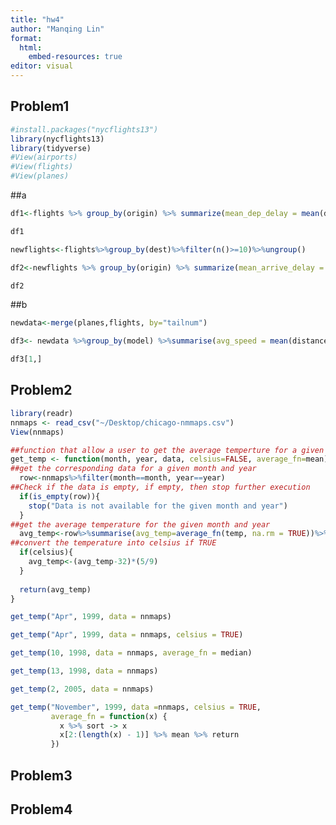 ```yaml
---
title: "hw4"
author: "Manqing Lin"
format:
  html:
    embed-resources: true
editor: visual
---
```


## Problem1

```r
#install.packages("nycflights13")
library(nycflights13)
library(tidyverse)
#View(airports)
#View(flights)
#View(planes)
```

##a

```r
df1<-flights %>% group_by(origin) %>% summarize(mean_dep_delay = mean(dep_delay,na.rm = TRUE), median_dep_delay=median(dep_delay,na.rm = TRUE))%>%arrange(desc(mean_dep_delay))

df1
```

```r
newflights<-flights%>%group_by(dest)%>%filter(n()>=10)%>%ungroup()

df2<-newflights %>% group_by(origin) %>% summarize(mean_arrive_delay = mean(arr_delay,na.rm = TRUE), median_arrive_delay=median(arr_delay,na.rm = TRUE))%>%arrange(desc(mean_arrive_delay))

df2
```

##b

```r
newdata<-merge(planes,flights, by="tailnum")

df3<- newdata %>%group_by(model) %>%summarise(avg_speed = mean(distance / air_time * 60, na.rm = TRUE),num_flights = n())%>%arrange(desc(avg_speed))

df3[1,]
```

## Problem2

```r
library(readr)
nnmaps <- read_csv("~/Desktop/chicago-nmmaps.csv")
View(nnmaps)
```

```r
##function that allow a user to get the average temperture for a given month
get_temp <- function(month, year, data, celsius=FALSE, average_fn=mean){
##get the corresponding data for a given month and year
  row<-nnmaps%>%filter(month==month, year==year)
##Check if the data is empty, if empty, then stop further execution
  if(is_empty(row)){
    stop("Data is not available for the given month and year")
  }
##get the average temperature for the given month and year
  avg_temp<-row%>%summarise(avg_temp=average_fn(temp, na.rm = TRUE))%>%pull(avg_temp)
##convert the temperature into celsius if TRUE  
  if(celsius){
    avg_temp<-(avg_temp-32)*(5/9)
  }
  
  return(avg_temp)
}
```

```r
get_temp("Apr", 1999, data = nnmaps)
```

```r
get_temp("Apr", 1999, data = nnmaps, celsius = TRUE)
```

```r
get_temp(10, 1998, data = nnmaps, average_fn = median)
```

```r
get_temp(13, 1998, data = nnmaps)
```

```r
get_temp(2, 2005, data = nnmaps)
```

```r
get_temp("November", 1999, data =nnmaps, celsius = TRUE,
         average_fn = function(x) {
           x %>% sort -> x
           x[2:(length(x) - 1)] %>% mean %>% return
         })
```

## Problem3

## Problem4
